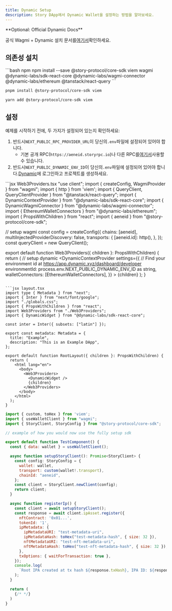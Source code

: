 ```yaml
---
title: Dynamic Setup
description: Story DApp에서 Dynamic Wallet을 설정하는 방법을 알아보세요.
---
```


<Note>
  **Optional: Official Dynamic Docs**

  공식 Wagmi + Dynamic 설치 문서를[여기서](https://docs.dynamic.xyz/react-sdk/using-wagmi)확인하세요.
</Note>

## 의존성 설치

<CodeGroup>
  ```bash npm
  npm install --save @story-protocol/core-sdk viem wagmi @dynamic-labs/sdk-react-core @dynamic-labs/wagmi-connector @dynamic-labs/ethereum @tanstack/react-query
  ```

  ```bash pnpm
  pnpm install @story-protocol/core-sdk viem
  ```

  ```bash yarn
  yarn add @story-protocol/core-sdk viem
  ```
</CodeGroup>

## 설정

예제를 시작하기 전에, 두 가지가 설정되어 있는지 확인하세요:

1. 반드시`NEXT_PUBLIC_RPC_PROVIDER_URL`이 당신의`.env`파일에 설정되어 있어야 합니다.
   * 기본 공개 RPC(`https://aeneid.storyrpc.io`)나 다른 RPC를[여기서](/network/network-info/aeneid#rpcs)사용할 수 있습니다.
2. 반드시`NEXT_PUBLIC_DYNAMIC_ENV_ID`이 당신의`.env`파일에 설정되어 있어야 합니다.[Dynamic](https://app.dynamic.xyz/)에 로그인하고 프로젝트를 생성하세요.

<CodeGroup>
  ```jsx Web3Providers.tsx
  "use client";
  import { createConfig, WagmiProvider } from "wagmi";
  import { http } from 'viem';
  import { QueryClient, QueryClientProvider } from "@tanstack/react-query";
  import { DynamicContextProvider } from "@dynamic-labs/sdk-react-core";
  import { DynamicWagmiConnector } from "@dynamic-labs/wagmi-connector";
  import { EthereumWalletConnectors } from "@dynamic-labs/ethereum";
  import { PropsWithChildren } from "react";
  import { aeneid } from "@story-protocol/core-sdk";

  // setup wagmi
  const config = createConfig({
    chains: [aeneid],
    multiInjectedProviderDiscovery: false,
    transports: {
      [aeneid.id]: http(),
    },
  });
  const queryClient = new QueryClient();

  export default function Web3Providers({ children }: PropsWithChildren) {
    return (
      // setup dynamic
      <DynamicContextProvider
        settings={{
          // Find your environment id at https://app.dynamic.xyz/dashboard/developer
          environmentId: process.env.NEXT_PUBLIC_DYNAMIC_ENV_ID as string,
          walletConnectors: [EthereumWalletConnectors],
        }}
      >
        <WagmiProvider config={config}>
          <QueryClientProvider client={queryClient}>
            <DynamicWagmiConnector>
              {children}
            </DynamicWagmiConnector>
          </QueryClientProvider>
        </WagmiProvider>
      </DynamicContextProvider>
    );
  }
  ```

  ```jsx layout.tsx
  import type { Metadata } from "next";
  import { Inter } from "next/font/google";
  import "./globals.css";
  import { PropsWithChildren } from "react";
  import Web3Providers from "./Web3Providers";
  import { DynamicWidget } from "@dynamic-labs/sdk-react-core";

  const inter = Inter({ subsets: ["latin"] });

  export const metadata: Metadata = {
    title: "Example",
    description: "This is an Example DApp",
  };

  export default function RootLayout({ children }: PropsWithChildren) {
    return (
      <html lang="en">
        <body>
          <Web3Providers>
            <DynamicWidget />
            {children}
          </Web3Providers>
        </body>
      </html>
    );
  }
  ```

  ```jsx TestComponent.tsx
  import { custom, toHex } from 'viem';
  import { useWalletClient } from "wagmi";
  import { StoryClient, StoryConfig } from "@story-protocol/core-sdk";

  // example of how you would now use the fully setup sdk

  export default function TestComponent() {
    const { data: wallet } = useWalletClient();

    async function setupStoryClient(): Promise<StoryClient> {
      const config: StoryConfig = {
        wallet: wallet,
        transport: custom(wallet!.transport),
        chainId: "aeneid",
      };
      const client = StoryClient.newClient(config);
      return client;
    }

    async function registerIp() {
      const client = await setupStoryClient();
      const response = await client.ipAsset.register({
        nftContract: '0x01...',
        tokenId: '1',
        ipMetadata: {
          ipMetadataURI: "test-metadata-uri",
          ipMetadataHash: toHex("test-metadata-hash", { size: 32 }),
          nftMetadataURI: "test-nft-metadata-uri",
          nftMetadataHash: toHex("test-nft-metadata-hash", { size: 32 }),
        },
        txOptions: { waitForTransaction: true },
      });
      console.log(
        `Root IPA created at tx hash ${response.txHash}, IPA ID: ${response.ipId}`
      );
    }

    return (
      {/* */}
    )
  }
  ```
</CodeGroup>

